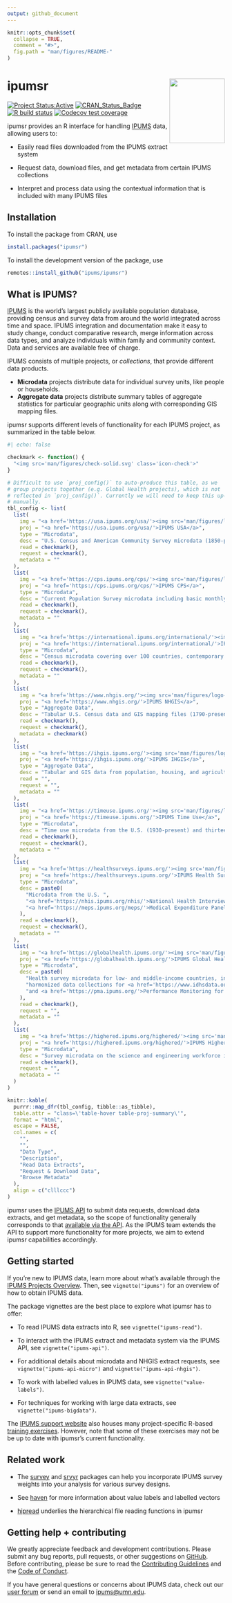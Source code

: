```yaml
---
output: github_document
---
```


<!-- README.md is generated from README.Rmd. Please edit that file -->

```r
knitr::opts_chunk$set(
  collapse = TRUE,
  comment = "#>",
  fig.path = "man/figures/README-"
)
```

# ipumsr <img src="man/figures/logo.png" align="right" height="149" width="128.5"/>

<!-- badges: start -->

[![Project
Status:Active](https://www.repostatus.org/badges/latest/active.svg)](https://www.repostatus.org/#active)
[![CRAN_Status_Badge](https://www.r-pkg.org/badges/version/ipumsr)](https://CRAN.R-project.org/package=ipumsr)
[![R build
status](https://github.com/ipums/ipumsr/workflows/R-CMD-check/badge.svg)](https://github.com/ipums/ipumsr/actions)
[![Codecov test
coverage](https://codecov.io/gh/ipums/ipumsr/branch/main/graph/badge.svg)](https://app.codecov.io/gh/ipums/ipumsr?branch=main)

<!-- badges: end -->

ipumsr provides an R interface for handling
[IPUMS](https://www.ipums.org) data, allowing users to:

-   Easily read files downloaded from the IPUMS extract system

-   Request data, download files, and get metadata from certain IPUMS
collections

-   Interpret and process data using the contextual information that is
included with many IPUMS files

## Installation

To install the package from CRAN, use

```r
install.packages("ipumsr")
```

To install the development version of the package, use

```r
remotes::install_github("ipums/ipumsr")
```

## What is IPUMS?

[IPUMS](https://www.ipums.org) is the world's largest
publicly available population database, providing census and survey data
from around the world integrated across time and space. IPUMS
integration and documentation make it easy to study change, conduct
comparative research, merge information across data types, and analyze
individuals within family and community context. Data and services are
available free of charge.

IPUMS consists of multiple projects, or *collections*, that provide
different data products.

-   **Microdata** projects distribute data for individual survey units,
like people or households.
-   **Aggregate data** projects distribute summary tables of aggregate
statistics for particular geographic units along with corresponding
GIS mapping files.

ipumsr supports different levels of functionality for each IPUMS project, as
summarized in the table below.

```r
#| echo: false

checkmark <- function() {
  "<img src='man/figures/check-solid.svg' class='icon-check'>"
}

# Difficult to use `proj_config()` to auto-produce this table, as we
# group projects together (e.g. Global Health projects), which is not
# reflected in `proj_config()`. Currently we will need to keep this up-to-date
# manually.
tbl_config <- list(
  list(
    img = "<a href='https://usa.ipums.org/usa/'><img src='man/figures/logo-square_usa_50x50.png'></a>",
    proj = "<a href='https://usa.ipums.org/usa/'>IPUMS USA</a>",
    type = "Microdata",
    desc = "U.S. Census and American Community Survey microdata (1850-present)",
    read = checkmark(),
    request = checkmark(),
    metadata = ""
  ),
  list(
    img = "<a href='https://cps.ipums.org/cps/'><img src='man/figures/logo-square_cps_50x50.png'></a>",
    proj = "<a href='https://cps.ipums.org/cps/'>IPUMS CPS</a>",
    type = "Microdata",
    desc = "Current Population Survey microdata including basic monthly surveys and supplements (1962-present)",
    read = checkmark(),
    request = checkmark(),
    metadata = ""
  ),
  list(
    img = "<a href='https://international.ipums.org/international/'><img src='man/figures/logo-square_international_50x50.png'></a>",
    proj = "<a href='https://international.ipums.org/international/'>IPUMS International</a>",
    type = "Microdata",
    desc = "Census microdata covering over 100 countries, contemporary and historical",
    read = checkmark(),
    request = checkmark(),
    metadata = ""
  ),
  list(
    img = "<a href='https://www.nhgis.org/'><img src='man/figures/logo-square_nhgis50x50.png'></a>",
    proj = "<a href='https://www.nhgis.org/'>IPUMS NHGIS</a>",
    type = "Aggregate Data",
    desc = "Tabular U.S. Census data and GIS mapping files (1790-present)",
    read = checkmark(),
    request = checkmark(),
    metadata = checkmark()
  ),
  list(
    img = "<a href='https://ihgis.ipums.org/'><img src='man/figures/logo-square_ihgis_50x50.png'></a>",
    proj = "<a href='https://ihgis.ipums.org/'>IPUMS IHGIS</a>",
    type = "Aggregate Data",
    desc = "Tabular and GIS data from population, housing, and agricultural censuses around the world",
    read = "",
    request = "",
    metadata = ""
  ),
  list(
    img = "<a href='https://timeuse.ipums.org/'><img src='man/figures/logo-square_time-use_50x50.png'></a>",
    proj = "<a href='https://timeuse.ipums.org/'>IPUMS Time Use</a>",
    type = "Microdata",
    desc = "Time use microdata from the U.S. (1930-present) and thirteen other countries (1965-present)",
    read = checkmark(),
    request = checkmark(),
    metadata = ""
  ),
  list(
    img = "<a href='https://healthsurveys.ipums.org/'><img src='man/figures/logo-square_health-surveys_50x50.png'></a>",
    proj = "<a href='https://healthsurveys.ipums.org/'>IPUMS Health Surveys</a>",
    type = "Microdata",
    desc = paste0(
      "Microdata from the U.S. ",
      "<a href='https://nhis.ipums.org/nhis/'>National Health Interview Survey (NHIS)</a> (1963-present) and ",
      "<a href='https://meps.ipums.org/meps/'>Medical Expenditure Panel Survey (MEPS)</a> (1996-present)"
    ),
    read = checkmark(),
    request = checkmark(),
    metadata = ""
  ),
  list(
    img = "<a href='https://globalhealth.ipums.org/'><img src='man/figures/logo-square_global-health_50x50.png'></a>",
    proj = "<a href='https://globalhealth.ipums.org/'>IPUMS Global Health</a>",
    type = "Microdata",
    desc = paste0(
      "Health survey microdata for low- and middle-income countries, including ",
      "harmonized data collections for <a href='https://www.idhsdata.org/'>Demographic and Health Surveys (DHS)</a> ",
      "and <a href='https://pma.ipums.org/'>Performance Monitoring for Action (PMA)</a> surveys"
    ),
    read = checkmark(),
    request = "",
    metadata = ""
  ),
  list(
    img = "<a href='https://highered.ipums.org/highered/'><img src='man/figures/logo-square_higher-ed_50x50.png'></a>",
    proj = "<a href='https://highered.ipums.org/highered/'>IPUMS Higher Ed</a>",
    type = "Microdata",
    desc = "Survey microdata on the science and engineering workforce in the U.S. from 1993 to 2013",
    read = checkmark(),
    request = "",
    metadata = ""
  )
)

knitr::kable(
  purrr::map_dfr(tbl_config, tibble::as_tibble),
  table.attr = "class=\'table-hover table-proj-summary\'",
  format = "html",
  escape = FALSE,
  col.names = c(
    "",
    "",
    "Data Type",
    "Description",
    "Read Data Extracts",
    "Request & Download Data",
    "Browse Metadata"
  ),
  align = c("clllccc")
)
```

ipumsr uses the [IPUMS API](https://developer.ipums.org/) to submit data
requests, download data extracts, and get metadata, so the scope of
functionality generally corresponds to that [available via the API](https://developer.ipums.org/docs/v2/apiprogram/apis/). As
the IPUMS team extends the API to support more functionality for more
projects, we aim to extend ipumsr capabilities accordingly.

## Getting started

If you're new to IPUMS data, learn more about what's available through
the [IPUMS Projects Overview](https://www.ipums.org/overview). Then, see
`vignette("ipums")` for an overview of how to obtain IPUMS data.

The package vignettes are the best place to explore what ipumsr has to offer:

-   To read IPUMS data extracts into R, see `vignette("ipums-read")`.

-   To interact with the IPUMS extract and metadata system via the IPUMS API, 
    see `vignette("ipums-api")`.
    
-   For additional details about microdata and NHGIS extract requests, see 
    `vignette("ipums-api-micro")` and `vignette("ipums-api-nhgis")`.
    
-   To work with labelled values in IPUMS data, see `vignette("value-labels")`.

-   For techniques for working with large data extracts, see
    `vignette("ipums-bigdata")`.

The [IPUMS support website](https://www.ipums.org/support) also houses
many project-specific R-based [training
exercises](https://www.ipums.org/support/exercises). However, note that some
of these exercises may not be be up to date with ipumsr's current 
functionality.

## Related work

-   The [survey](http://r-survey.r-forge.r-project.org/survey/) and
[srvyr](https://github.com/gergness/srvyr/) packages can help you
incorporate IPUMS survey weights into your analysis for various
survey designs.

-   See [haven](https://haven.tidyverse.org/index.html) for more
information about value labels and labelled vectors

-   [hipread](https://github.com/ipums/hipread) underlies the
hierarchical file reading functions in ipumsr

## Getting help + contributing

We greatly appreciate feedback and development contributions. Please
submit any bug reports, pull requests, or other suggestions on
[GitHub](https://github.com/ipums/ipumsr/issues). Before contributing,
please be sure to read the [Contributing
Guidelines](https://tech.popdata.org/ipumsr/CONTRIBUTING.html)
and the 
[Code of Conduct](https://tech.popdata.org/ipumsr/CODE_OF_CONDUCT.html).

If you have general questions or concerns about IPUMS data, check out
our [user forum](https://forum.ipums.org) or send an email to
[ipums\@umn.edu](mailto:ipums@umn.edu){.email}.
